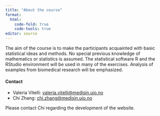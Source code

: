 ```yaml
---
title: "About the course"
format: 
  html:
    code-fold: true
    code-tools: true
editor: source
---
```



The aim of the course is to make the participants acquainted with basic statistical ideas and methods. No special previous knowledge of mathematics or statistics is assumed. The statistical software R and the RStudio environment will be used in many of the exercises. Analysis of examples from biomedical research will be emphasized.


#### Contact

* Valeria Vitelli: [valeria.vitelli\@medisin.uio.no](mailto:valeria.vitelli@medisin.uio.no)
* Chi Zhang: [chi.zhang\@medisin.uio.no](mailto:chi.zhang@medisin.uio.no)

Please contact Chi regarding the development of the website.

